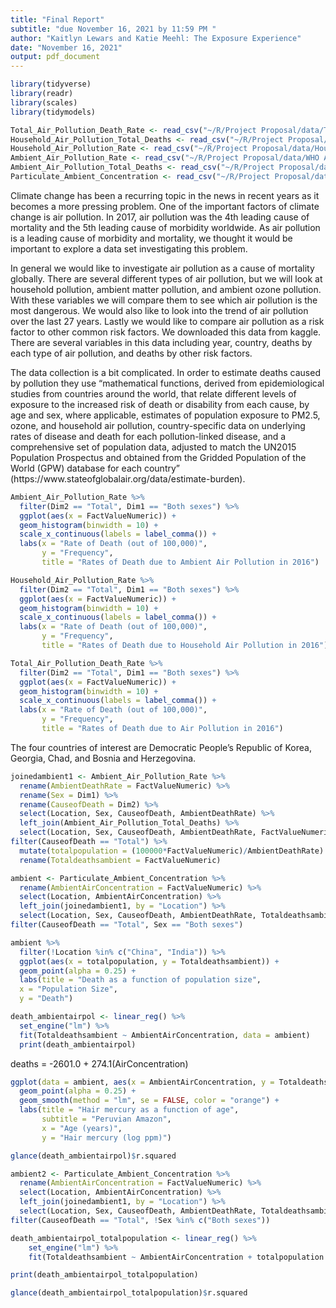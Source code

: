 ```yaml
---
title: "Final Report"
subtitle: "due November 16, 2021 by 11:59 PM "
author: "Kaitlyn Lewars and Katie Meehl: The Exposure Experience"
date: "November 16, 2021"
output: pdf_document
---
```

```r
library(tidyverse)
library(readr)
library(scales)
library(tidymodels)

Total_Air_Pollution_Death_Rate <- read_csv("~/R/Project Proposal/data/Total Air Pollution Death Rate.csv")
Household_Air_Pollution_Total_Deaths <- read_csv("~/R/Project Proposal/data/Household Air Pollution Total Deaths.csv")
Household_Air_Pollution_Rate <- read_csv("~/R/Project Proposal/data/Household Air Pollution Rate.csv")
Ambient_Air_Pollution_Rate <- read_csv("~/R/Project Proposal/data/WHO Ambient Air Pollution Rate.csv")
Ambient_Air_Pollution_Total_Deaths <- read_csv("~/R/Project Proposal/data/Ambient Air Pollution Total Deaths.csv")
Particulate_Ambient_Concentration <- read_csv("~/R/Project Proposal/data/Ambient Particulate Concentration.csv")
```

Climate change has been a recurring topic in the news in recent years as it becomes a more pressing problem. One of the important factors of climate change is air pollution. In 2017, air pollution was the 4th leading cause of mortality and the 5th leading cause of morbidity worldwide. As air pollution is a leading cause of morbidity and mortality, we thought it would be important to explore a data set investigating this problem. 

In general we would like to investigate air pollution as a cause of mortality globally. There are several different types of air pollution, but we will look at household pollution, ambient matter pollution, and ambient ozone pollution. With these variables we will compare them to see which air pollution is the most dangerous. We would also like to look into the trend of air pollution over the last 27 years. Lastly we would like to compare air pollution as a risk factor to other common risk factors. We downloaded this data from kaggle. There are several variables in this data including year, country, deaths by each type of air pollution, and deaths by other risk factors. 

The data collection is a bit complicated. In order to estimate deaths caused by pollution they use “mathematical functions, derived from epidemiological studies from countries around the world, that relate different levels of exposure to the increased risk of death or disability from each cause, by age and sex, where applicable, estimates of population exposure to PM2.5, ozone, and household air pollution, country-specific data on underlying rates of disease and death for each pollution-linked disease, and a comprehensive set of population data, adjusted to match the UN2015 Population Prospectus and obtained from the Gridded Population of the World (GPW) database for each country” (https://www.stateofglobalair.org/data/estimate-burden).

```r
Ambient_Air_Pollution_Rate %>%
  filter(Dim2 == "Total", Dim1 == "Both sexes") %>%
  ggplot(aes(x = FactValueNumeric)) +
  geom_histogram(binwidth = 10) +
  scale_x_continuous(labels = label_comma()) +
  labs(x = "Rate of Death (out of 100,000)",
       y = "Frequency",
       title = "Rates of Death due to Ambient Air Pollution in 2016")

Household_Air_Pollution_Rate %>%
  filter(Dim2 == "Total", Dim1 == "Both sexes") %>%
  ggplot(aes(x = FactValueNumeric)) +
  geom_histogram(binwidth = 10) +
  scale_x_continuous(labels = label_comma()) +
  labs(x = "Rate of Death (out of 100,000)",
       y = "Frequency",
       title = "Rates of Death due to Household Air Pollution in 2016")

Total_Air_Pollution_Death_Rate %>%
  filter(Dim2 == "Total", Dim1 == "Both sexes") %>%
  ggplot(aes(x = FactValueNumeric)) +
  geom_histogram(binwidth = 10) +
  scale_x_continuous(labels = label_comma()) +
  labs(x = "Rate of Death (out of 100,000)",
       y = "Frequency",
       title = "Rates of Death due to Air Pollution in 2016")
```

The four countries of interest are Democratic People's Republic of Korea, Georgia, Chad, and Bosnia and Herzegovina.


```r
joinedambient1 <- Ambient_Air_Pollution_Rate %>%
  rename(AmbientDeathRate = FactValueNumeric) %>%
  rename(Sex = Dim1) %>%
  rename(CauseofDeath = Dim2) %>%
  select(Location, Sex, CauseofDeath, AmbientDeathRate) %>%
  left_join(Ambient_Air_Pollution_Total_Deaths) %>%
  select(Location, Sex, CauseofDeath, AmbientDeathRate, FactValueNumeric) %>%
filter(CauseofDeath == "Total") %>%
  mutate(totalpopulation = (100000*FactValueNumeric)/AmbientDeathRate) %>%
  rename(Totaldeathsambient = FactValueNumeric)
```


```r
ambient <- Particulate_Ambient_Concentration %>%
  rename(AmbientAirConcentration = FactValueNumeric) %>%
  select(Location, AmbientAirConcentration) %>%
  left_join(joinedambient1, by = "Location") %>%
  select(Location, Sex, CauseofDeath, AmbientDeathRate, Totaldeathsambient, AmbientAirConcentration, totalpopulation) %>%
filter(CauseofDeath == "Total", Sex == "Both sexes")
```


```r
ambient %>%
  filter(!Location %in% c("China", "India")) %>%
  ggplot(aes(x = totalpopulation, y = Totaldeathsambient)) +
  geom_point(alpha = 0.25) +
  labs(title = "Death as a function of population size",
  x = "Population Size",
  y = "Death")
```

```r
death_ambientairpol <- linear_reg() %>%
  set_engine("lm") %>%
  fit(Totaldeathsambient ~ AmbientAirConcentration, data = ambient)
  print(death_ambientairpol)
```
deaths = -2601.0 + 274.1(AirConcentration)

```r
ggplot(data = ambient, aes(x = AmbientAirConcentration, y = Totaldeathsambient)) +
  geom_point(alpha = 0.25) +
  geom_smooth(method = "lm", se = FALSE, color = "orange") +
  labs(title = "Hair mercury as a function of age",
       subtitle = "Peruvian Amazon",
       x = "Age (years)",
       y = "Hair mercury (log ppm)")
```

```r
glance(death_ambientairpol)$r.squared
```

```r
ambient2 <- Particulate_Ambient_Concentration %>%
  rename(AmbientAirConcentration = FactValueNumeric) %>%
  select(Location, AmbientAirConcentration) %>%
  left_join(joinedambient1, by = "Location") %>%
  select(Location, Sex, CauseofDeath, AmbientDeathRate, Totaldeathsambient, AmbientAirConcentration, totalpopulation) %>%
filter(CauseofDeath == "Total", !Sex %in% c("Both sexes"))
```



```r
death_ambientairpol_totalpopulation <- linear_reg() %>%
    set_engine("lm") %>%
    fit(Totaldeathsambient ~ AmbientAirConcentration + totalpopulation , data = ambient)

print(death_ambientairpol_totalpopulation)

glance(death_ambientairpol_totalpopulation)$r.squared
```

